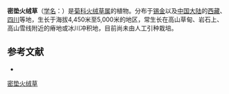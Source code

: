 {{Speciesbox
| name = 密垫火绒草
| status = 
| status_system = 
| image =
| genus = Leontopodium
| species = haastioides
| authority = (Hand.-Mazz.) Hand.-Mazz.
}}

'''密垫火绒草'''（[[学名|学名]]：{{lang|la|'''''Leontopodium haastioides'''''}}）是[[菊科|菊科]][[火绒草属|火绒草属]]的植物。分布于[[锡金|锡金]]以及[[中国大陆|中国大陆]]的[[西藏|西藏]]、[[四川|四川]]等地，生长于海拔4,450米至5,000米的地区，常生长在高山草甸、岩石上、高山雪线附近的瘠地或冰川冲积地，目前尚未由人工引种栽培。

== 参考文献 ==
<div class="references-small">
* {{cite web| url =http://www.bioinfo.cn/db05/KmzwSpecies.php?action=view&id=4988| title =密垫火绒草| work =《中国高等植物数据库全库》| publisher =中国科学院微生物研究所| author =昆明植物研究所| accessdate =2009-02-25| deadurl =yes| archiveurl =https://web.archive.org/web/20160305025335/http://www.bioinfo.cn/db05/KmzwSpecies.php?action=view&id=4988| archivedate =2016-03-05}}
</div>
{{Taxonbar|from=Q10952766}}

[[Category:火绒草属|密垫火绒草]]


{{植物小作品}}